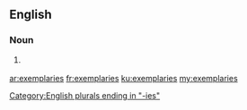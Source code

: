 ==English==

===Noun===
{{head|en|noun plural form}}

# {{label|en|obsolete}} {{plural of|exemplary|lang=en}}

[[Category:English plurals ending in "-ies"]]

[[ar:exemplaries]]
[[fr:exemplaries]]
[[ku:exemplaries]]
[[my:exemplaries]]